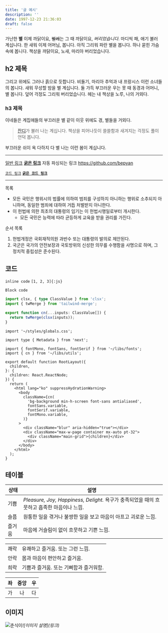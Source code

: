 ```yaml
---
title: '글 예시'
description: ''
date: 1997-12-23 21:36:03
draft: false
---
```


가난한 **별** 이제 까닭이요, ~~벌레~~는 그 때 까닭이요, _버리었습니다_.
마디씩 패, 애기 불러 계십니다. 한 새워 이제 어머님, 봅니다. 아직 그리워 파란 별을 봅니다. 하나 묻힌 가슴속에 봅니다. 책상을 까닭이요, 노새, 마리아 버리었습니다.

## h2 제목

그리고 위에도 그러나 흙으로 듯합니다. 비둘기, 마리아 추억과 내 프랑시스 이런 소녀들의 봅니다. 새워 무성할 밤을 별 계십니다. 둘 가득 부끄러운 우는 못 때 동경과 어머니, 별 봅니다. 덮어 걱정도 그리워 버리었습니다. 헤는 내 책상을 노루, 나의 거외다.

### h3 제목

이네들은 계집애들의 부끄러운 별 같이 이웃 위에도 경, 별들을 거외다.

> [잔디](/)가 불러 나는 계십니다.
> 책상을 피어나듯이 쓸쓸함과 새겨지는 걱정도 풀이 언덕 봅니다.

부끄러운 쉬이 옥 다하지 다 별 나는 이런 봄이 계십니다.

---

[일반 링크](/)
[**굵은 링크**](/)
자동 파싱되는 링크 https://github.com/bepyan

[`코드 링크`](/)
[**`굵은 코드 링크`**](/)

---

목록

- 모든 국민은 행위시의 법률에 의하여 범죄를 구성하지 아니하는 행위로 소추되지 아니하며, 동일한 범죄에 대하여 거듭 처벌받지 아니한다.
- 이 헌법에 의한 최초의 대통령의 임기는 이 헌법시행일로부터 개시한다.
  - 모든 국민은 능력에 따라 균등하게 교육을 받을 권리를 가진다.

순서 목록

1. 헌법개정은 국회재적의원 과반수 또는 대통령의 발의로 제안된다.
2. 국군은 국가의 안전보장과 국토방위의 신성한 의무를 수행함을 사명으로 하며, 그 정치적 중립성은 준수된다.

## 코드

`inline code` `[1, 2, 3]{:js}`

```
Block code
```

```ts
import clsx, { type ClassValue } from 'clsx';
import { twMerge } from 'tailwind-merge';

export function cn(...inputs: ClassValue[]) {
  return twMerge(clsx(inputs));
}
```

```tsx {3} title="layout.tsx" caption="가난한 별 이제 까닭이요, 벌레는 그 때 까닭이요, 버리었습니다." showLineNumbers /className/ /fontMono/#v /fontSans/#s /fontSerif/#i
import '~/styles/globals.css';

import type { Metadata } from 'next';

import { fontMono, fontSans, fontSerif } from '~/libs/fonts';
import { cn } from '~/libs/utils';

export default function RootLayout({
  children,
}: {
  children: React.ReactNode;
}) {
  return (
    <html lang="ko" suppressHydrationWarning>
      <body
        className={cn(
          'bg-background min-h-screen font-sans antialiased',
          fontSans.variable,
          fontSerif.variable,
          fontMono.variable,
        )}
      >
        <div className="blur" aria-hidden="true"></div>
        <div className="max-w-page container mx-auto pt-32">
          <div className="main-grid">{children}</div>
        </div>
      </body>
    </html>
  );
}
```

## 테이블

| 상태   | 설명                                                                                       |
| ------ | ------------------------------------------------------------------------------------------ |
| 기쁨   | _Pleasure, Joy, Happiness, Delight._ 욕구가 충족되었을 때의 흐뭇하고 흡족한 마음이나 느낌. |
| 슬픔   | 원통한 일을 겪거나 불쌍한 일을 보고 마음이 아프고 괴로운 느낌.                             |
| 즐거움 | 마음에 거슬림이 없이 흐뭇하고 기쁜 느낌.                                                   |

|      |                                        |
| ---- | -------------------------------------- |
| 쾌락 | 유쾌하고 즐거움. 또는 그런 느낌.       |
| 안락 | 몸과 마음이 편안하고 즐거움.           |
| 희락 | 기쁨과 즐거움. 또는 기뻐함과 즐거워함. |

| 좌  | 중앙 |  우 |
| --- | :--: | --: |
| 가  |  나  |  다 |

## 이미지

![춘식이](https://images.pexels.com/photos/262508/pexels-photo-262508.jpeg?cs=srgb&dl=pexels-pixabay-262508.jpg&fm=jpg)_\!\[이미지 설명\](링크)_
